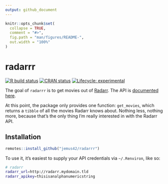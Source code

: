 ```yaml
---
output: github_document
---
```


<!-- README.md is generated from README.Rmd. Please edit that file -->

```r
knitr::opts_chunk$set(
  collapse = TRUE,
  comment = "#>",
  fig.path = "man/figures/README-",
  out.width = "100%"
)
```
# radarrr

<!-- badges: start -->
[![R build status](https://github.com/jemus42/radarrr/workflows/R-CMD-check/badge.svg)](https://github.com/jemus42/radarrr/actions)
[![CRAN status](https://www.r-pkg.org/badges/version/radarrr)](https://CRAN.R-project.org/package=radarrr)
[![Lifecycle: experimental](https://img.shields.io/badge/lifecycle-experimental-orange.svg)](https://www.tidyverse.org/lifecycle/#experimental)
<!-- badges: end -->

The goal of `radarrr` is to get movies out of [Radarr](https://github.com/Radarr/Radarr). The API is [documented here](https://github.com/Radarr/Radarr/wiki/API).

At this point, the package only provides one function: `get_movies`, which returns a `tibble` of all the movies Radarr knows about. Nothing less, nothing more, because that's the only thing I'm really interested in with the Radarr API.

## Installation

```r
remotes::install_github("jemus42/radarrr")
```

To use it, it's easiest to supply your API credentials via `~/.Renviron`, like so:

```sh
# radarr
radarr_url=http://radarr.mydomain.tld
radarr_apikey=thisisanalphanumericstring
```
